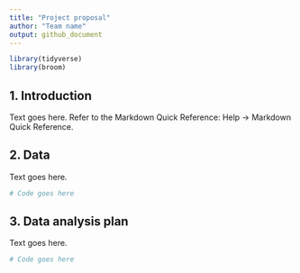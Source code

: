 ```yaml
---
title: "Project proposal"
author: "Team name"
output: github_document
---
```


```r
library(tidyverse)
library(broom)
```

## 1. Introduction

Text goes here. Refer to the Markdown Quick Reference: Help -> Markdown Quick Reference. 

## 2. Data

Text goes here.

```r
# Code goes here
```

## 3. Data analysis plan

Text goes here.


```r
# Code goes here
```
